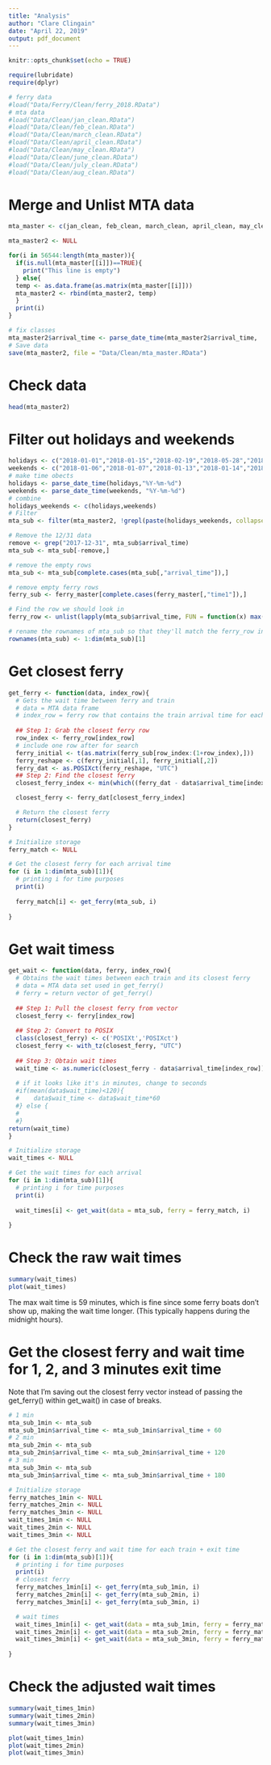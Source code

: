 ```yaml
---
title: "Analysis"
author: "Clare Clingain"
date: "April 22, 2019"
output: pdf_document
---
```


```r
knitr::opts_chunk$set(echo = TRUE)

require(lubridate)
require(dplyr)

# ferry data
#load("Data/Ferry/Clean/ferry_2018.RData")
# mta data
#load("Data/Clean/jan_clean.RData")
#load("Data/Clean/feb_clean.RData")
#load("Data/Clean/march_clean.RData")
#load("Data/Clean/april_clean.RData")
#load("Data/Clean/may_clean.RData")
#load("Data/Clean/june_clean.RData")
#load("Data/Clean/july_clean.RData")
#load("Data/Clean/aug_clean.RData")
```

# Merge and Unlist MTA data

```r
mta_master <- c(jan_clean, feb_clean, march_clean, april_clean, may_clean, june_clean, july_clean, aug_clean)

mta_master2 <- NULL

for(i in 56544:length(mta_master)){
  if(is.null(mta_master[[i]])==TRUE){
    print("This line is empty")
  } else{
  temp <- as.data.frame(as.matrix(mta_master[[i]]))
  mta_master2 <- rbind(mta_master2, temp)
  }
  print(i)
}

# fix classes
mta_master2$arrival_time <- parse_date_time(mta_master2$arrival_time,  "%Y-%m-%d %H:%M:%S")
# Save data
save(mta_master2, file = "Data/Clean/mta_master.RData")
```

# Check data

```r
head(mta_master2)
```


# Filter out holidays and weekends

```r
holidays <- c("2018-01-01","2018-01-15","2018-02-19","2018-05-28","2018-07-04")
weekends <- c("2018-01-06","2018-01-07","2018-01-13","2018-01-14","2018-01-20","2018-01-21","2018-01-27","2018-01-28","2018-02-03","2018-02-04","2018-02-10","2018-02-11","2018-02-17","2018-02-18","2018-02-24","2018-02-25","2018-03-03","2018-03-04","2018-03-10","2018-03-11","2018-03-17","2018-03-18","2018-03-24","2018-03-25","2018-03-31","2018-04-01","2018-04-07","2018-04-08","2018-04-14","2018-04-15","2018-04-21","2018-04-22","2018-04-28","2018-04-29","2018-05-05","2018-05-06","2018-05-12","2018-05-13","2018-05-19","2018-05-20","2018-05-26","2018-05-27","2018-06-02","2018-06-03","2018-06-09","2018-06-10","2018-06-16","2018-06-17","2018-06-23","2018-06-24","2018-06-30","2018-07-01","2018-07-07","2018-07-08","2018-07-14","2018-07-15","2018-07-21","2018-07-22","2018-07-28","2018-07-29","2018-08-04","2018-08-05","2018-08-11","2018-08-12","2018-08-18","2018-08-19","2018-08-25","2018-08-26")
# make time obects
holidays <- parse_date_time(holidays,"%Y-%m-%d")
weekends <- parse_date_time(weekends, "%Y-%m-%d")
# combine
holidays_weekends <- c(holidays,weekends)
# Filter
mta_sub <- filter(mta_master2, !grepl(paste(holidays_weekends, collapse="|"), arrival_time))

# Remove the 12/31 data
remove <- grep("2017-12-31", mta_sub$arrival_time)
mta_sub <- mta_sub[-remove,]

# remove the empty rows
mta_sub <- mta_sub[complete.cases(mta_sub[,"arrival_time"]),]

# remove empty ferry rows
ferry_sub <- ferry_master[complete.cases(ferry_master[,"time1"]),]
```


```r
# Find the row we should look in 
ferry_row <- unlist(lapply(mta_sub$arrival_time, FUN = function(x) max(which((as.Date(rownames(ferry_sub)) > x)==FALSE))))

# rename the rownames of mta_sub so that they'll match the ferry_row index
rownames(mta_sub) <- 1:dim(mta_sub)[1]
```


# Get closest ferry

```r
get_ferry <- function(data, index_row){
  # Gets the wait time between ferry and train
  # data = MTA data frame 
  # index_row = ferry row that contains the train arrival time for each MTA row
  
  ## Step 1: Grab the closest ferry row
  row_index <- ferry_row[index_row]
  # include one row after for search 
  ferry_initial <- t(as.matrix(ferry_sub[row_index:(1+row_index),]))
  ferry_reshape <- c(ferry_initial[,1], ferry_initial[,2])
  ferry_dat <- as.POSIXct(ferry_reshape, "UTC")
  ## Step 2: Find the closest ferry
  closest_ferry_index <- min(which((ferry_dat - data$arrival_time[index_row])>0))

  closest_ferry <- ferry_dat[closest_ferry_index]

  # Return the closest ferry
  return(closest_ferry)
}

```

```r
# Initialize storage
ferry_match <- NULL

# Get the closest ferry for each arrival time
for (i in 1:dim(mta_sub)[1]){
  # printing i for time purposes
  print(i)
  
  ferry_match[i] <- get_ferry(mta_sub, i)
  
}
```

# Get wait timess

```r
get_wait <- function(data, ferry, index_row){
  # Obtains the wait times between each train and its closest ferry
  # data = MTA data set used in get_ferry()
  # ferry = return vector of get_ferry()
  
  ## Step 1: Pull the closest ferry from vector
  closest_ferry <- ferry[index_row]
  
  ## Step 2: Convert to POSIX
  class(closest_ferry) <- c('POSIXt','POSIXct')
  closest_ferry <- with_tz(closest_ferry, "UTC")
  
  ## Step 3: Obtain wait times
  wait_time <- as.numeric(closest_ferry - data$arrival_time[index_row])
  
  # if it looks like it's in minutes, change to seconds
  #if(mean(data$wait_time)<120){
  #    data$wait_time <- data$wait_time*60
  #} else {
  #  
  #}
return(wait_time)
}
```

```r
# Initialize storage
wait_times <- NULL

# Get the wait times for each arrival
for (i in 1:dim(mta_sub)[1]){
  # printing i for time purposes
  print(i)
  
  wait_times[i] <- get_wait(data = mta_sub, ferry = ferry_match, i)
  
}
```

# Check the raw wait times

```r
summary(wait_times)
plot(wait_times)
```

The max wait time is 59 minutes, which is fine since some ferry boats don't show up, making the wait time longer. (This typically happens during the midnight hours). 

# Get the closest ferry and wait time for 1, 2, and 3 minutes exit time

Note that I'm saving out the closest ferry vector instead of passing the get_ferry() within get_wait() in case of breaks. 

```r
# 1 min
mta_sub_1min <- mta_sub
mta_sub_1min$arrival_time <- mta_sub_1min$arrival_time + 60
# 2 min
mta_sub_2min <- mta_sub
mta_sub_2min$arrival_time <- mta_sub_2min$arrival_time + 120
# 3 min
mta_sub_3min <- mta_sub
mta_sub_3min$arrival_time <- mta_sub_3min$arrival_time + 180

# Initialize storage
ferry_matches_1min <- NULL
ferry_matches_2min <- NULL
ferry_matches_3min <- NULL
wait_times_1min <- NULL
wait_times_2min <- NULL
wait_times_3min <- NULL

# Get the closest ferry and wait time for each train + exit time
for (i in 1:dim(mta_sub)[1]){
  # printing i for time purposes
  print(i)
  # closest ferry
  ferry_matches_1min[i] <- get_ferry(mta_sub_1min, i)
  ferry_matches_2min[i] <- get_ferry(mta_sub_2min, i)
  ferry_matches_3min[i] <- get_ferry(mta_sub_3min, i)

  # wait times
  wait_times_1min[i] <- get_wait(data = mta_sub_1min, ferry = ferry_matches_1min, i)
  wait_times_2min[i] <- get_wait(data = mta_sub_2min, ferry = ferry_matches_2min, i)
  wait_times_3min[i] <- get_wait(data = mta_sub_3min, ferry = ferry_matches_3min, i)
  
}
```

# Check the adjusted wait times

```r
summary(wait_times_1min)
summary(wait_times_2min)
summary(wait_times_3min)

plot(wait_times_1min)
plot(wait_times_2min)
plot(wait_times_3min)
```

